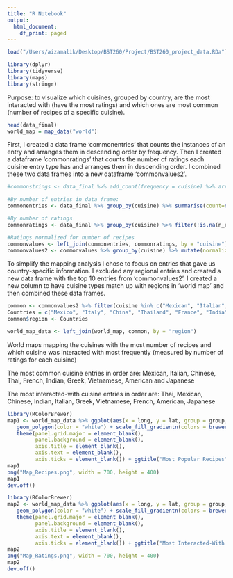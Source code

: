 ```yaml
---
title: "R Notebook"
output:
  html_document:
    df_print: paged
---
```

```r
load("/Users/aizamalik/Desktop/BST260/Project/BST260_project_data.RDa")
```

```r
library(dplyr)
library(tidyverse)
library(maps)
library(stringr)
```

Purpose: to visualize which cuisines, grouped by country, are the most interacted with (have the most ratings) and which ones are most common (number of recipes of a specific cuisine).

```r
head(data_final)
world_map = map_data("world")
```

First, I created a data frame 'commonentries' that counts the instances of an entry and arranges them in descending order by frequency. Then I created a dataframe 'commonratings' that counts the number of ratings each cuisine entry type has and arranges them in descending order. I combined these two data frames into a new dataframe 'commonvalues2'. 

```r
#commonstrings <- data_final %>% add_count(frequency = cuisine) %>% arrange(., desc(n), by_group = frequency)

#By number of entries in data frame:
commonentries <- data_final %>% group_by(cuisine) %>% summarise(count=n()) %>% arrange(desc(count))

#By number of ratings
commonratings <- data_final %>% group_by(cuisine) %>% filter(!is.na(n_ratings)) %>% summarise(count=sum(n_ratings)) %>% arrange(desc(count))

#Ratings normalized for number of recipes
commonvalues <- left_join(commonentries, commonratings, by = "cuisine") 
commonvalues2 <- commonvalues %>% group_by(cuisine) %>% mutate(normalized = sum(count.y/count.x)) %>% arrange(desc(normalized))
```

To simplify the mapping analysis I chose to focus on entries that gave us country-specific information. I excluded any regional entries and created a new data frame with the top 10 entries from 'commonvalues2'. I created a new column to have cuisine types match up with regions in 'world map' and then combined these data frames. 

```r
common <- commonvalues2 %>% filter(cuisine %in% c("Mexican", "Italian", "Chinese", "Thai", "French", "Indian", "Greek", "Vietnamese", "American", "Asian, Japanese")) %>% arrange(desc(count.x))
Countries = c("Mexico", "Italy", "China", "Thailand", "France", "India", "Greece", "Vietnam", "USA", "Japan")
common$region <- Countries
```
```r
world_map_data <- left_join(world_map, common, by = "region")
```

World maps mapping the cuisines with the most number of recipes and which cuisine was interacted with most frequently (measured by number of ratings for each cuisine)

The most common cuisine entries in order are: Mexican, Italian, Chinese, Thai, French, Indian, Greek, Vietnamese, American and Japanese

The most interacted-with cuisine entries in order are: Thai, Mexican, Chinese, Indian, Italian, Greek, Vietnamese, French, American, Japanese
```r
library(RColorBrewer)
map1 <- world_map_data %>% ggplot(aes(x = long, y = lat, group = group, fill = count.x)) +
   geom_polygon(color = "white") + scale_fill_gradientn(colors = brewer.pal(5, "Reds"),name="Number of Recipes") + 
   theme(panel.grid.major = element_blank(), 
         panel.background = element_blank(),
         axis.title = element_blank(), 
         axis.text = element_blank(),
         axis.ticks = element_blank()) + ggtitle("Most Popular Recipes")
map1
png("Map_Recipes.png", width = 700, height = 400)
map1
dev.off()
```
```r
library(RColorBrewer)
map2 <- world_map_data %>% ggplot(aes(x = long, y = lat, group = group, fill = count.y)) +
   geom_polygon(color = "white") + scale_fill_gradientn(colors = brewer.pal(5, "Reds"), name="Number of Ratings") +
   theme(panel.grid.major = element_blank(), 
         panel.background = element_blank(),
         axis.title = element_blank(), 
         axis.text = element_blank(),
         axis.ticks = element_blank()) + ggtitle("Most Interacted-With Recipes")
map2
png("Map_Ratings.png", width = 700, height = 400)
map2
dev.off()
```

